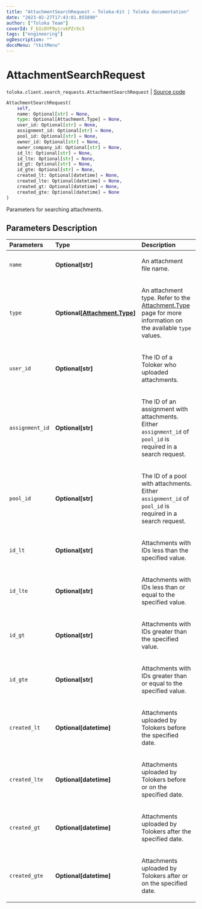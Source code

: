```yaml
---
title: "AttachmentSearchRequest — Toloka-Kit | Toloka documentation"
date: "2023-02-27T17:43:01.855890"
author: ["Toloka Team"]
coverId: F_bIcOYF9yjrxkPZrXc3
tags: ["engineering"]
ogDescription: ""
docsMenu: "tkitMenu"
---
```


# AttachmentSearchRequest
`toloka.client.search_requests.AttachmentSearchRequest` | [Source code](https://github.com/Toloka/toloka-kit/blob/v1.1.4/src/client/search_requests.py#L596)

```python
AttachmentSearchRequest(
    self,
    name: Optional[str] = None,
    type: Optional[Attachment.Type] = None,
    user_id: Optional[str] = None,
    assignment_id: Optional[str] = None,
    pool_id: Optional[str] = None,
    owner_id: Optional[str] = None,
    owner_company_id: Optional[str] = None,
    id_lt: Optional[str] = None,
    id_lte: Optional[str] = None,
    id_gt: Optional[str] = None,
    id_gte: Optional[str] = None,
    created_lt: Optional[datetime] = None,
    created_lte: Optional[datetime] = None,
    created_gt: Optional[datetime] = None,
    created_gte: Optional[datetime] = None
)
```

Parameters for searching attachments.

## Parameters Description

| Parameters | Type | Description |
| :----------| :----| :-----------|
`name`|**Optional\[str\]**|<p>An attachment file name.</p>
`type`|**Optional\[[Attachment.Type](/docs/toloka-kit/reference/toloka.client.attachment.Attachment.Type)\]**|<p>An attachment type. Refer to the [Attachment.Type](/docs/toloka-kit/reference/toloka.client.attachment.Attachment.Type) page for more information on the available `type` values.</p>
`user_id`|**Optional\[str\]**|<p>The ID of a Toloker who uploaded attachments.</p>
`assignment_id`|**Optional\[str\]**|<p>The ID of an assignment with attachments. Either `assignment_id` of `pool_id` is required in a search request.</p>
`pool_id`|**Optional\[str\]**|<p>The ID of a pool with attachments. Either `assignment_id` of `pool_id` is required in a search request.</p>
`id_lt`|**Optional\[str\]**|<p>Attachments with IDs less than the specified value.</p>
`id_lte`|**Optional\[str\]**|<p>Attachments with IDs less than or equal to the specified value.</p>
`id_gt`|**Optional\[str\]**|<p>Attachments with IDs greater than the specified value.</p>
`id_gte`|**Optional\[str\]**|<p>Attachments with IDs greater than or equal to the specified value.</p>
`created_lt`|**Optional\[datetime\]**|<p>Attachments uploaded by Tolokers before the specified date.</p>
`created_lte`|**Optional\[datetime\]**|<p>Attachments uploaded by Tolokers before or on the specified date.</p>
`created_gt`|**Optional\[datetime\]**|<p>Attachments uploaded by Tolokers after the specified date.</p>
`created_gte`|**Optional\[datetime\]**|<p>Attachments uploaded by Tolokers after or on the specified date.</p>